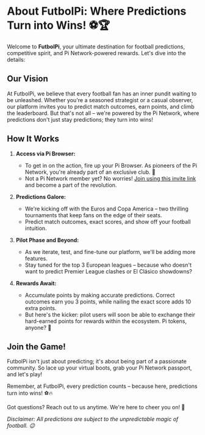 # About FutbolPi: Where Predictions Turn into Wins! ⚽🏆

Welcome to **FutbolPi**, your ultimate destination for football predictions, competitive spirit, and Pi Network-powered rewards. Let's dive into the details:

## Our Vision

At FutbolPi, we believe that every football fan has an inner pundit waiting to be unleashed. Whether you're a seasoned strategist or a casual observer, our platform invites you to predict match outcomes, earn points, and climb the leaderboard. But that's not all – we're powered by the Pi Network, where predictions don't just stay predictions; they turn into wins!

## How It Works

1. **Access via Pi Browser:**

   - To get in on the action, fire up your Pi Browser. As pioneers of the Pi Network, you're already part of an exclusive club. 🚀
   - Not a Pi Network member yet? No worries! [Join using this invite link](https://minepi.com/gshawn) and become a part of the revolution.

2. **Predictions Galore:**

   - We're kicking off with the Euros and Copa America – two thrilling tournaments that keep fans on the edge of their seats.
   - Predict match outcomes, exact scores, and show off your football intuition.

3. **Pilot Phase and Beyond:**

   - As we iterate, test, and fine-tune our platform, we'll be adding more features.
   - Stay tuned for the top 3 European leagues – because who doesn't want to predict Premier League clashes or El Clásico showdowns?

4. **Rewards Await:**
   - Accumulate points by making accurate predictions. Correct outcomes earn you 3 points, while nailing the exact score adds 10 extra points.
   - But here's the kicker: pilot users will soon be able to exchange their hard-earned points for rewards within the ecosystem. Pi tokens, anyone? 🌟

## Join the Game!

FutbolPi isn't just about predicting; it's about being part of a passionate community. So lace up your virtual boots, grab your Pi Network passport, and let's play!

Remember, at FutbolPi, every prediction counts – because here, predictions turn into wins! ⚽🔥

Got questions? Reach out to us anytime. We're here to cheer you on! 🙌

_Disclaimer: All predictions are subject to the unpredictable magic of football. 😉_
